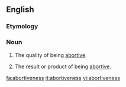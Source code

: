 ==English==

===Etymology===
{{suffix|abbortive|ness}}

===Noun===
{{en-noun|-|es}}

# {{uncountable}} The quality of being [[abortive]].
# {{countable}} The result or product of being [[abortive]].

[[fa:abortiveness]]
[[it:abortiveness]]
[[vi:abortiveness]]